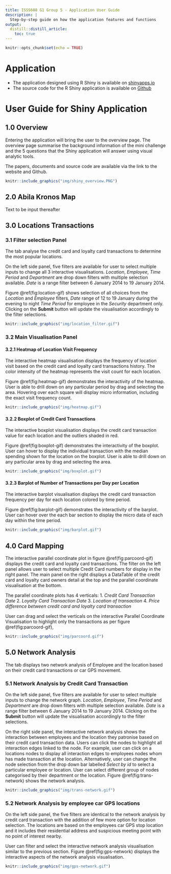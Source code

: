 ```yaml
---
title: ISSS608 G1 Group 5 - Application User Guide
description: |
  Step-by-step guide on how the application features and functions
output:
  distill::distill_article:
    toc: true
---
```


```r
knitr::opts_chunk$set(echo = TRUE)
```

# Application

* The application designed using R Shiny is available on [shinyapps.io](https://limyongkai.shinyapps.io/ISSS608T5Shiny/)
* The source code for the R Shiny application is available on [Github](https://github.com/jovinkahartanto/Visual-Analytics---Group-Project/tree/master/ISSS608T5Shiny)

# User Guide for Shiny Application

## 1.0 Overview

Entering the application will bring the user to the overview page. The overview page summarise the background information of the mini challenge and the 5 questions that the Shiny application will answer using visual analytic tools. 

The papers, documents and source code are available via the link to the website and Github.

```r
knitr::include_graphics("img/shiny_overview.PNG")
```

## 2.0 Abila Kronos Map

Text to be input thereafter

## 3.0 Locations Transactions

### 3.1 Filter selection Panel
The tab analyse the credit card and loyalty card transactions to determine the most popular locations.

On the left side panel, five filters are available for user to select multiple inputs to change all 3 interactive visualisations. *Location*, *Employee*, *Time Period* and *Department* are drop down filters with multiple selection available. *Date* is a range filter between 6 January 2014 to 19 January 2014. 

Figure \@ref(fig:location-gif) shows selection of all choices from the *Location* and *Employee* filters, *Date* range of 12 to 19 January during the evening to night *Time Period* for employee in the *Security* department only. Clicking on the **Submit** button will update the visualisation accordingly to the filter selections.

```r
knitr::include_graphics("img/location_filter.gif")
```

### 3.2 Main Visualisation Panel

#### 3.2.1 Heatmap of Location Visit Frequency

The interactive heatmap visualisation displays the frequency of location visit based on the credit card and loyalty card transactions history. The color intensity of the heatmap represents the visit count for each location.

Figure \@ref(fig:heatmap-gif) demonstrates the interactivity of the heatmap. User is able to drill down on any particular period by drag and selecting the area. Hovering over each square will display micro information, including the exact visit frequency count.

```r
knitr::include_graphics("img/heatmap.gif")
```

#### 3.2.2 Boxplot of Credit Card Transactions

The interactive boxplot visualisation displays the credit card transaction value for each location and the outliers shaded in red.

Figure \@ref(fig:boxplot-gif) demonstrates the interactivity of the boxplot. User can hover to display the individual transaction with the median spending shown for the location on the boxplot. User is able to drill down on any particular area by drag and selecting the area. 

```r
knitr::include_graphics("img/boxplot.gif")
```

#### 3.2.3 Barplot of Number of Transactions per Day per Location

The interactive barplot visualisation displays the credit card transaction frequency per day for each location colored by time period. 

Figure \@ref(fig:barplot-gif) demonstrates the interactivity of the barplot. User can hover over the each bar section to display the micro data of each day within the time period. 

```r
knitr::include_graphics("img/barplot.gif")
```

## 4.0 Card Mapping

The interactive parallel coordinate plot in figure \@ref(fig:parcoord-gif) displays the credit card and loyalty card transactions. The filter on the left panel allows user to select multiple Credit Card numbers for display in the right panel. The main panel on the right displays a DataTable of the credit card and loyalty card owners detail at the top and the parallel coordinate visualisation at the bottom. 

The parallel coordinate plots has 4 verticals:
1. *Credit Card Transaction Date*
2. *Loyalty Card Transaction Date*
3. *Location of transaction*
4. *Price difference between credit card and loyalty card transaction*

User can drag and select the verticals on the interactive Parallel Coordinate Visualisation to highlight only the transactions as per figure \@ref(fig:parcoord-gif),

```r
knitr::include_graphics("img/parcoord.gif")
```

## 5.0 Network Analysis

The tab displays two network analysis of Employee and the location based on their credit card transactions or car GPS movement.

### 5.1 Network Analysis by Credit Card Transaction

On the left side panel, five filters are available for user to select multiple inputs to change the network graph. *Location*, *Employee*, *Time Period* and *Department* are drop down filters with multiple selection available. *Date* is a range filter between 6 January 2014 to 19 January 2014. Clicking on the **Submit** button will update the visualisation accordingly to the filter selections.

On the right side panel, the interactive network analysis shows the interaction between employees and the location they patronise based on their credit card transaction data. Users can click the nodes to highlight all interaction edges linked to the node. For example, user can click on a locations nodes to display all interaction edges to employees nodes whom has made transaction at the location. Alternatively, user can change the node selection from the drop down bar labelled *Select by id* to select a particular employee or location. User can select different group of nodes categorised by their department or the location. Figure \@ref(fig:trans-network) shows the network analysis.

```r
knitr::include_graphics("img/trans-network.gif")
```

### 5.2 Network Analysis by employee car GPS locations

On the left side panel, the five filters are identical to the network analysis by credit card transaction with the addition of few more option for location selection. The locations are based on the employees car GPS stop location and it includes their residential address and suspicious meeting point with no point of interest nearby.

User can filter and select the interactive network analysis visualisation similar to the previous section. Figure \@ref(fig:gps-network) displays the interactive aspects of the network analysis visualisation. 

```r
knitr::include_graphics("img/gps-network.gif")
```

